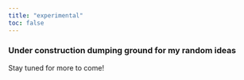 ```yaml
---
title: "experimental"
toc: false
---
```


### Under construction dumping ground for my random ideas
Stay tuned for more to come!